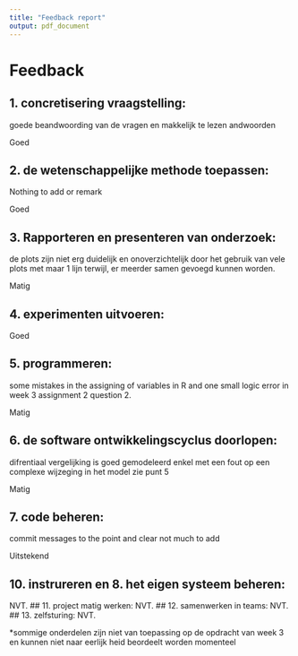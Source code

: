 ```yaml
---
title: "Feedback report"
output: pdf_document
---
```



# Feedback

## 1. concretisering vraagstelling:

goede beandwoording van de vragen en makkelijk te lezen andwoorden

Goed

## 2. de wetenschappelijke methode toepassen:

Nothing to add or remark

Goed

## 3. Rapporteren en presenteren van onderzoek:

de plots zijn niet erg duidelijk en onoverzichtelijk door het gebruik van vele plots met maar 1 lijn terwijl,
er meerder samen gevoegd kunnen worden.


Matig

## 4. experimenten uitvoeren:

Goed

## 5. programmeren:

some mistakes in the assigning of variables in R and one small logic error in week 3 assignment 2 question 2.

Matig

## 6. de software ontwikkelingscyclus doorlopen:

difrentiaal vergelijking is goed gemodeleerd enkel met een fout op een complexe wijzeging in het model zie punt 5

Matig

## 7. code beheren:

commit messages to the point and clear not much to add

Uitstekend

## 10. instrureren en 8.  het eigen systeem beheren:
NVT.
## 11. project matig werken:
NVT.
## 12. samenwerken in teams:
NVT.
## 13. zelfsturing:
NVT.

*sommige onderdelen zijn niet van toepassing op de opdracht van week 3 en kunnen niet naar eerlijk heid beordeelt worden momenteel